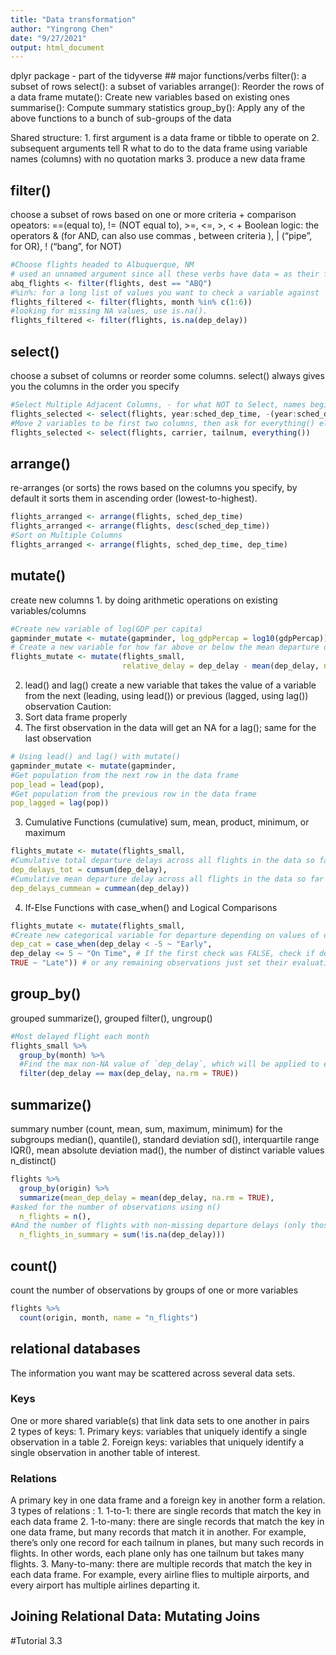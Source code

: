 ```yaml
---
title: "Data transformation"
author: "Yingrong Chen"
date: "9/27/2021"
output: html_document
---
```

dplyr package - part of the tidyverse
## major functions/verbs
filter(): a subset of rows
select(): a subset of variables
arrange(): Reorder the rows of a data frame
mutate(): Create new variables based on existing ones
summarise(): Compute summary statistics
group_by(): Apply any of the above functions to a bunch of sub-groups of the data 

Shared structure:
1. first argument is a data frame or tibble to operate on
2. subsequent arguments tell R what to do to the data frame using variable names (columns) with no quotation marks
3. produce a new data frame

## filter()
choose a subset of rows based on one or more criteria
+ comparison opeators: ==(equal to), != (NOT equal to), >=, <=, >, <
+ Boolean logic: the operators & (for AND, can also use commas , between criteria ), | (“pipe”, for OR), ! (“bang”, for NOT)  
```r
#Choose flights headed to Albuquerque, NM
# used an unnamed argument since all these verbs have data = as their first argument.
abq_flights <- filter(flights, dest == "ABQ")
#%in%: for a long list of values you want to check a variable against
flights_filtered <- filter(flights, month %in% c(1:6))
#looking for missing NA values, use is.na().
flights_filtered <- filter(flights, is.na(dep_delay))

```

## select()
choose a subset of columns or reorder some columns. select() always gives you the columns in the order you specify
```r
#Select Multiple Adjacent Columns, - for what NOT to Select, names begin with/ conatin "sth."
flights_selected <- select(flights, year:sched_dep_time, -(year:sched_dep_time), starts_with("sched"), contains("dep"), ends_with("dep")) 
#Move 2 variables to be first two columns, then ask for everything() else
flights_selected <- select(flights, carrier, tailnum, everything())
```

## arrange()
re-arranges (or sorts) the rows based on the columns you specify, by default it sorts them in ascending order (lowest-to-highest).
```r
flights_arranged <- arrange(flights, sched_dep_time)
flights_arranged <- arrange(flights, desc(sched_dep_time))
#Sort on Multiple Columns
flights_arranged <- arrange(flights, sched_dep_time, dep_time)
```

## mutate()
create new columns 
1. by doing arithmetic operations on existing variables/columns
```r
#Create new variable of log(GDP per capita)
gapminder_mutate <- mutate(gapminder, log_gdpPercap = log10(gdpPercap))
# Create a new variable for how far above or below the mean departure delay each flight is
flights_mutate <- mutate(flights_small,
                         relative_delay = dep_delay - mean(dep_delay, na.rm = TRUE))
```

2. lead() and lag()
create a new variable that takes the value of a variable from the next (leading, using lead()) or previous (lagged, using lag()) observation
Caution:
1. Sort data frame properly
2. The first observation in the data will get an NA for a lag(); same for the last observation 
```r
# Using lead() and lag() with mutate()
gapminder_mutate <- mutate(gapminder,
#Get population from the next row in the data frame
pop_lead = lead(pop),
#Get population from the previous row in the data frame
pop_lagged = lag(pop))
```

3. Cumulative Functions
(cumulative) sum, mean, product, minimum, or maximum
```r
flights_mutate <- mutate(flights_small,
#Cumulative total departure delays across all flights in the data so far
dep_delays_tot = cumsum(dep_delay),
#Cumulative mean departure delay across all flights in the data so far
dep_delays_cummean = cummean(dep_delay))
```

4. If-Else Functions with case_when() and Logical Comparisons
```r
flights_mutate <- mutate(flights_small,
#Create new categorical variable for departure depending on values of dep_delay
dep_cat = case_when(dep_delay < -5 ~ "Early", 
dep_delay <= 5 ~ "On Time", # If the first check was FALSE, check if dep_delay meets the second condition
TRUE ~ "Late")) # or any remaining observations just set their evaluation results to TRUE, and assign our remaining value "Late"
```

## group_by()
grouped summarize(), grouped filter(), ungroup()
```r
#Most delayed flight each month
flights_small %>% 
  group_by(month) %>% 
  #Find the max non-NA value of `dep_delay`, which will be applied to each month
  filter(dep_delay == max(dep_delay, na.rm = TRUE))
```


## summarize()
summary number (count, mean, sum, maximum, minimum) for the subgroups
median(), quantile(), standard deviation  sd(), interquartile range IQR(), mean absolute deviation  mad(), the number of distinct variable values n_distinct()
```r
flights %>% 
  group_by(origin) %>% 
  summarize(mean_dep_delay = mean(dep_delay, na.rm = TRUE),
#asked for the number of observations using n()
  n_flights = n(),
#And the number of flights with non-missing departure delays (only those actually included in our summary)
  n_flights_in_summary = sum(!is.na(dep_delay)))
```

## count()
count the number of observations by groups of one or more variables
```r
flights %>% 
  count(origin, month, name = "n_flights")
```

## relational databases
The information you want may be scattered across several data sets. 

### Keys
One or more shared variable(s) that link data sets to one another in pairs  
2 types of keys:
1. Primary keys: variables that uniquely identify a single observation in a table
2. Foreign keys: variables that uniquely identify a single observation in  another table of interest. 

### Relations
A primary key in one data frame and a foreign key in another form a relation.
3 types of relations :
1. 1-to-1: there are single records that match the key in each data frame 
2. 1-to-many: there are single records that match the key in one data frame, but many records that match it in another. For example, there’s only one record for each tailnum in planes, but many such records in flights. In other words, each plane only has one tailnum but takes many flights.
3. Many-to-many: there are multiple records that match the key in each data frame. For example, every airline flies to multiple airports, and every airport has multiple airlines departing it.

## Joining Relational Data: Mutating Joins

#Tutorial 3.3
